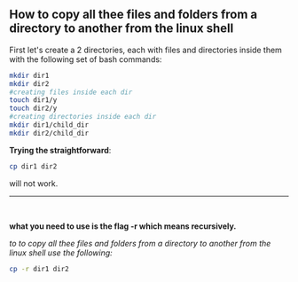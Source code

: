 ## How to copy all thee files and folders from a directory to another from the linux shell

First let's create a 2 directories, each with files and directories inside them with the following set of bash commands:
```bash
mkdir dir1
mkdir dir2
#creating files inside each dir
touch dir1/y
touch dir2/y
#creating directories inside each dir
mkdir dir1/child_dir
mkdir dir2/child_dir
```


**Trying the straightforward**:

```bash
cp dir1 dir2
```
will not work.

***
<br/>

**what you need to use is the flag -r which means recursively.**

*to to copy all thee files and folders from a directory to another from the linux shell use the following:*

```bash
cp -r dir1 dir2
```





<!--**To learn how to build your own JAMStack app**, join the [React In Practice](https://frontarm.com/courses/react-in-practice/) course by [James K Nelson](https://twitter.com/james_k_nelson), where you'll build this blog from scratch.-->